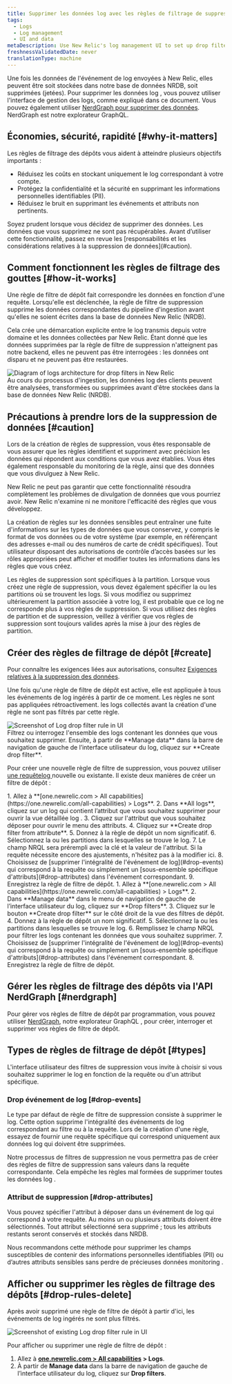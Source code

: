 ```yaml
---
title: Supprimer les données log avec les règles de filtrage de suppression
tags:
  - Logs
  - Log management
  - UI and data
metaDescription: Use New Relic's log management UI to set up drop filter rules for dropping specific types of log data.
freshnessValidatedDate: never
translationType: machine
---
```


Une fois les données de l&apos;événement de log envoyées à New Relic, elles peuvent être soit stockées dans notre base de données NRDB, soit supprimées (jetées). Pour supprimer les données log , vous pouvez utiliser l&apos;interface de gestion des logs, comme expliqué dans ce document. Vous pouvez également utiliser [NerdGraph pour supprimer des données](/docs/accounts/accounts/data-management/drop-data-using-nerdgraph). NerdGraph est notre explorateur GraphQL.

## Économies, sécurité, rapidité [#why-it-matters]

Les règles de filtrage des dépôts vous aident à atteindre plusieurs objectifs importants :

* Réduisez les coûts en stockant uniquement le log correspondant à votre compte.
* Protégez la confidentialité et la sécurité en supprimant les informations personnelles identifiables (PII).
* Réduisez le bruit en supprimant les événements et attributs non pertinents.

<Callout variant="caution">
  Soyez prudent lorsque vous décidez de supprimer des données. Les données que vous supprimez ne sont pas récupérables. Avant d’utiliser cette fonctionnalité, passez en revue les [responsabilités et les considérations relatives à la suppression de données](#caution).
</Callout>

## Comment fonctionnent les règles de filtrage des gouttes [#how-it-works]

Une règle de filtre de dépôt fait correspondre les données en fonction d&apos;une requête. Lorsqu&apos;elle est déclenchée, la règle de filtre de suppression supprime les données correspondantes du pipeline d&apos;ingestion avant qu&apos;elles ne soient écrites dans la base de données New Relic (NRDB).

Cela crée une démarcation explicite entre le log transmis depuis votre domaine et les données collectées par New Relic. Étant donné que les données supprimées par la règle de filtre de suppression n&apos;atteignent pas notre backend, elles ne peuvent pas être interrogées : les données ont disparu et ne peuvent pas être restaurées.

<img title="Logs architecture for drop filters in New Relic" alt="Diagram of logs architecture for drop filters in New Relic" src="/images/logs_diagram_ingest-pipeline.webp" />

<figcaption>
  Au cours du processus d&apos;ingestion, les données log des clients peuvent être analysées, transformées ou supprimées avant d&apos;être stockées dans la base de données New Relic (NRDB).
</figcaption>

## Précautions à prendre lors de la suppression de données [#caution]

Lors de la création de règles de suppression, vous êtes responsable de vous assurer que les règles identifient et suppriment avec précision les données qui répondent aux conditions que vous avez établies. Vous êtes également responsable du monitoring de la règle, ainsi que des données que vous divulguez à New Relic.

New Relic ne peut pas garantir que cette fonctionnalité résoudra complètement les problèmes de divulgation de données que vous pourriez avoir. New Relic n&apos;examine ni ne monitore l&apos;efficacité des règles que vous développez.

La création de règles sur les données sensibles peut entraîner une fuite d&apos;informations sur les types de données que vous conservez, y compris le format de vos données ou de votre système (par exemple, en référençant des adresses e-mail ou des numéros de carte de crédit spécifiques). Tout utilisateur disposant des autorisations de contrôle d’accès basées sur les rôles appropriées peut afficher et modifier toutes les informations dans les règles que vous créez.

<Callout variant="caution">
  Les règles de suppression sont spécifiques à la partition. Lorsque vous créez une règle de suppression, vous devez également spécifier la ou les partitions où se trouvent les logs. Si vous modifiez ou supprimez ultérieurement la partition associée à votre log, il est probable que ce log ne corresponde plus à vos règles de suppression. Si vous utilisez des règles de partition et de suppression, veillez à vérifier que vos règles de suppression sont toujours valides après la mise à jour des règles de partition.
</Callout>

## Créer des règles de filtrage de dépôt [#create]

Pour connaître les exigences liées aux autorisations, consultez [Exigences relatives à la suppression des données](/docs/data-apis/manage-data/drop-data-using-nerdgraph#requirements).

Une fois qu&apos;une règle de filtre de dépôt est active, elle est appliquée à tous les événements de log ingérés à partir de ce moment. Les règles ne sont pas appliquées rétroactivement. les logs collectés avant la création d&apos;une règle ne sont pas filtrés par cette règle.

<img title="Log drop filter rule" alt="Screenshot of Log drop filter rule in UI" src="/images/logs_screenshot-full_drop-filter-selection-2.webp" />

<figcaption>
  Filtrez ou interrogez l&apos;ensemble des logs contenant les données que vous souhaitez supprimer. Ensuite, à partir de <DNT>**Manage data**</DNT> dans la barre de navigation de gauche de l’interface utilisateur du log, cliquez sur <DNT>**Create drop filter**</DNT>.
</figcaption>

Pour créer une nouvelle règle de filtre de suppression, vous pouvez utiliser [une requêtelog ](/docs/logs/new-relic-logs/ui-data/query-syntax-logs)nouvelle ou existante. Il existe deux manières de créer un filtre de dépôt :

<CollapserGroup>
  <Collapser id="from-attribute" title="À partir d'un attribut">
    1. Allez à <DNT>**[one.newrelic.com &gt; All capabilities](https://one.newrelic.com/all-capabilities) &gt; Logs**</DNT>.
    2. Dans **All logs**, cliquez sur un log qui contient l’attribut que vous souhaitez supprimer pour ouvrir la vue détaillée log .
    3. Cliquez sur l&apos;attribut que vous souhaitez déposer pour ouvrir le menu des attributs.
    4. Cliquez sur **Create drop filter from attribute**.
    5. Donnez à la règle de dépôt un nom significatif.
    6. Sélectionnez la ou les partitions dans lesquelles se trouve le log.
    7. Le champ NRQL sera prérempli avec la clé et la valeur de l&apos;attribut. Si la requête nécessite encore des ajustements, n&apos;hésitez pas à la modifier ici.
    8. Choisissez de [supprimer l&apos;intégralité de l&apos;événement de log](#drop-events) qui correspond à la requête ou simplement un [sous-ensemble spécifique d&apos;attributs](#drop-attributes) dans l&apos;événement correspondant.
    9. Enregistrez la règle de filtre de dépôt.
  </Collapser>

  <Collapser id="from-scratch" title="À partir de zéro">
    1. Allez à <DNT>**[one.newrelic.com &gt; All capabilities](https://one.newrelic.com/all-capabilities) &gt; Logs**</DNT>.
    2. Dans **Manage data** dans le menu de navigation de gauche de l’interface utilisateur du log, cliquez sur **Drop filters**.
    3. Cliquez sur le bouton **Create drop filter** sur le côté droit de la vue des filtres de dépôt.
    4. Donnez à la règle de dépôt un nom significatif.
    5. Sélectionnez la ou les partitions dans lesquelles se trouve le log.
    6. Remplissez le champ NRQL pour filtrer les logs contenant les données que vous souhaitez supprimer.
    7. Choisissez de [supprimer l&apos;intégralité de l&apos;événement de log](#drop-events) qui correspond à la requête ou simplement un [sous-ensemble spécifique d&apos;attributs](#drop-attributes) dans l&apos;événement correspondant.
    8. Enregistrez la règle de filtre de dépôt.
  </Collapser>
</CollapserGroup>

## Gérer les règles de filtrage des dépôts via l&apos;API NerdGraph [#nerdgraph]

Pour gérer vos règles de filtre de dépôt par programmation, vous pouvez utiliser [NerdGraph](/docs/accounts/accounts/data-management/drop-data-using-nerdgraph), notre explorateur GraphQL , pour créer, interroger et supprimer vos règles de filtre de dépôt.

## Types de règles de filtrage de dépôt [#types]

L&apos;interface utilisateur des filtres de suppression vous invite à choisir si vous souhaitez supprimer le log en fonction de la requête ou d&apos;un attribut spécifique.

### Drop événement de log [#drop-events]

Le type par défaut de règle de filtre de suppression consiste à supprimer le log. Cette option supprime l&apos;intégralité des événements de log correspondant au filtre ou à la requête. Lors de la création d&apos;une règle, essayez de fournir une requête spécifique qui correspond uniquement aux données log qui doivent être supprimées.

Notre processus de filtres de suppression ne vous permettra pas de créer des règles de filtre de suppression sans valeurs dans la requête correspondante. Cela empêche les règles mal formées de supprimer toutes les données log .

### Attribut de suppression [#drop-attributes]

Vous pouvez spécifier l&apos;attribut à déposer dans un événement de log qui correspond à votre requête. Au moins un ou plusieurs attributs doivent être sélectionnés. Tout attribut sélectionné sera supprimé ; tous les attributs restants seront conservés et stockés dans NRDB.

<Callout variant="tip">
  Nous recommandons cette méthode pour supprimer les champs susceptibles de contenir des informations personnelles identifiables (PII) ou d’autres attributs sensibles sans perdre de précieuses données monitoring .
</Callout>

## Afficher ou supprimer les règles de filtrage des dépôts [#drop-rules-delete]

Après avoir supprimé une règle de filtre de dépôt à partir d&apos;ici, les événements de log ingérés ne sont plus filtrés.

<img title="Log drop filter rule" alt="Screenshot of existing Log drop filter rule in UI" src="/images/logs_screenshot-full_drop-filter-view2.webp" />

Pour afficher ou supprimer une règle de filtre de dépôt :

1. Allez à <DNT>**[one.newrelic.com &gt; All capabilities](https://one.newrelic.com/all-capabilities) &gt; Logs**</DNT>.
2. À partir de <DNT>**Manage data**</DNT> dans la barre de navigation de gauche de l’interface utilisateur du log, cliquez sur <DNT>**Drop filters**</DNT>.